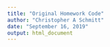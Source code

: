 ```yaml
---
title: "Original Homework Code"
author: "Christopher A Schmitt"
date: "September 16, 2019"
output: html_document
---
```


